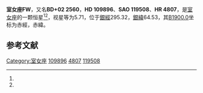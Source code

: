 {{Starbox begin
| name = 室女座FW
}}
{{Starbox observe
| epoch = [[J2000.0|J2000.0]]
| constell = [[室女座|室女座]]<ref name=SIMBAD>{{cite web
 | url=http://simbad.u-strasbg.fr/simbad/sim-id?Ident=HR+4807
 | title=Pulsating variable Star
 | publisher=Centre de Données astronomiques de Strasbourg
 | work=SIMBAD
 | accessdate=2012-07-13
 | archive-date=2016-03-17
 | archive-url=https://web.archive.org/web/20160317113212/http://simbad.u-strasbg.fr/simbad/sim-id?Ident=HR+4807
 | dead-url=no
 }}</ref><ref name=DATA>{{cite web
 | url=http://vizier.u-strasbg.fr/viz-bin/VizieR-5?-out.add=.&-source=5050&-corr=PK=HR&-out.max=9999&HR=4807
 | title=VizieR Detailed Page
 | accessdate=2012-07-13
 | archive-date=2016-03-05
 | archive-url=https://web.archive.org/web/20160305205035/http://vizier.u-strasbg.fr/viz-bin/VizieR-5?-out.add=.&-source=5050&-corr=PK=HR&-out.max=9999&HR=4807
 | dead-url=no
 }}</ref>
| 星官 = 
| ra = {{RA|12|38|22.4}}<ref name=SIMBAD /><ref name=DATA />
| dec = {{DEC|+1|51|17}}<ref name=SIMBAD /><ref name=DATA />
| appmag_v = 5.71<ref name=SIMBAD /><ref name=DATA />
}}
{{Starbox character
| class = M3+IIIbCa0.5<ref name=SIMBAD /><ref name=DATA />
| b-v = 1.6<ref name=SIMBAD /><ref name=DATA />
| u-b = 1.83<ref name=SIMBAD /><ref name=DATA />
| r-i = 1.42<ref name=SIMBAD /><ref name=DATA />
| variable = 
}}
{{Starbox astrometry
| radial_v = 1.83
| prop_mo_ra = -16
| parallax = 0.029
| p_error = 
}}
{{Starbox catalog
| names =BD+02 2560，[[SAO星表|SAO]] 119508，[[HD星表|HD]] 109896，[[HR星表|HR]] 4807}}
{{Starbox reference |Simbad=HR+4807}}
{{Starbox end}}

'''室女座FW'''，又名'''BD+02 2560'''，'''HD 109896'''、'''SAO 119508'''、'''HR 4807'''，是[[室女座|室女座]]的一颗恒星<ref name=SIMBAD /><ref name=DATA />，视星等为5.71，位于[[銀道座標系|銀經]]295.32，[[銀道座標系|銀緯]]64.53，其[[B1900.0|B1900.0]]坐标为赤經{{RA|12|33|16.3}}，赤緯{{DEC|+2|64.53|19}}。

== 参考文献 ==
{{reflist}}

{{star-stub}}

{{室女座恒星}}
[[Category:室女座|Category:室女座]]
[[Category:HD和HDE天體|109896]]
[[Category:HR天體|4807]]
[[Category:SAO天體|119508]]